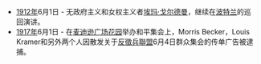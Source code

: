 * [[1912年|1912年]]6月1日 - 无政府主义和女权主义者[[埃玛·戈尔德曼|埃玛·戈尔德曼]]，继续在[[波特兰_(俄勒冈州)|波特兰]]的巡回演讲。
* [[1917年|1917年]]6月1日 - 在[[麦迪逊广场花园|麦迪逊广场花园]]举办和平集会上，Morris Becker，Louis Kramer和另外两个人因散发关于[[反徵兵聯盟|反徵兵聯盟]]6月4日群众集会的传单广告被逮捕。